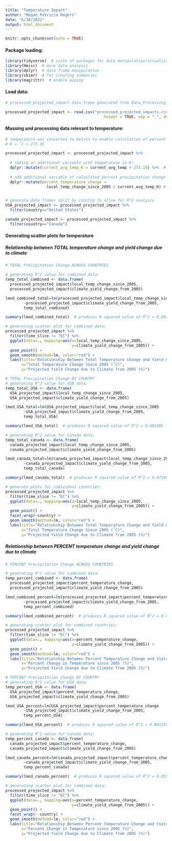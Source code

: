 ```yaml
---
title: "Temperature Impact"
author: "Megan Patricia Rogers"
date: "6/16/2022"
output: html_document
---
```


```r
knitr::opts_chunk$set(echo = TRUE)
```

#### Package loading:
``` r
library(tidyverse)  # suite of packages for data manipulation/visualization
library(Hmisc)  # more data analysis
library(dplyr)  # data frame manipulation
library(skimr)  # for creating summaries
library(magrittr)  # enable piping
```

#### Load data:
``` r
# processed_projected_impact data frame generated from Data_Processing_and_Wrangling.Rmd

processed_projected_impact <- read.csv("processed_projected_impacts.csv", 
                                           header = TRUE, sep = ",", dec = ".")
```

#### Massing and processing data relevant to temperature:
```r
# temperature was converted to Kelvin to enable calculation of percent temperature change
# K = ˚C + 273.15

processed_projected_impact <- processed_projected_impact %>%
  
  # adding an additional variable with temperature in K:
  dplyr::mutate(current_avg_temp_K = current_avg_temp + 273.15) %>%  # convert C to K
  
  # add additional variable of calculated percent precipitation change
  dplyr::mutate(percent_temperature_change = 
                  local_temp_change_since_2005 / current_avg_temp_K) # 


# generate data frames split by country to allow for R^2 analysis
USA_projected_impact <- processed_projected_impact %>%
  filter(country=="United States")

canada_projected_impact <- processed_projected_impact %>%
  filter(country=="Canada")
```

#### Generating scatter plots for temperature
##### Relationship between **TOTAL** temperature change and yield change due to climate
```r
# TOTAL Precipitation Change ACROSS COUNTRIES

# generating R^2 value for combined data:
temp_total_combined <- data.frame(
  processed_projected_impact$local_temp_change_since_2005,
  processed_projected_impact$climate_yield_change_from_2005)

lmod_combined_total=lm(processed_projected_impact$local_temp_change_since_2005
        ~processed_projected_impact$climate_yield_change_from_2005,
        temp_total_combined)

summary(lmod_combined_total)  # produces R squared value of R^2 = 0.002795

# generating scatter plot for combined data:
processed_projected_impact %>%
  filter(time_slice != "EC") %>%
  ggplot(data=., mapping=aes(x=local_temp_change_since_2005,
                             y=climate_yield_change_from_2005)) +
  geom_point() +
  geom_smooth(method=lm, color="red") +
  labs(title="Relationship Between Total Temperature Change and Yield Change", 
       x="Total Temperature Change Since 2005 (˚C)", 
       y="Projected Yield Change due to Climate from 2005 (%)")

# TOTAL Precipitation Change BY COUNTRY
# generating R^2 value for USA data:
temp_total_USA <- data.frame(
  USA_projected_impact$local_temp_change_since_2005,
  USA_projected_impact$climate_yield_change_from_2005)

lmod_USA_total=lm(USA_projected_impact$local_temp_change_since_2005
        ~USA_projected_impact$climate_yield_change_from_2005,
        temp_total_USA)

summary(lmod_USA_total)  # produces R squared value of R^2 = 0.001485

# generating R^2 value for Canada data:
temp_total_canada <- data.frame(
  canada_projected_impact$local_temp_change_since_2005,
  canada_projected_impact$climate_yield_change_from_2005)

lmod_canada_total=lm(canada_projected_impact$local_temp_change_since_2005
        ~canada_projected_impact$climate_yield_change_from_2005,
        temp_total_canada)

summary(lmod_canada_total)  # produces R squared value of R^2 = 0.07198

# generate plots for individual countries:
processed_projected_impact %>%
  filter(time_slice != "EC") %>%
  ggplot(data=., mapping=aes(x=local_temp_change_since_2005,
                             y=climate_yield_change_from_2005)) +
  geom_point() +
  facet_wrap(~country) +
  geom_smooth(method=lm, color="red") +
  labs(title="Relationship Between Total Temperature Change and Yield Change", 
       x="Total Temperature Change Since 2005 (˚C)", 
       y="Projected Yield Change due to Climate from 2005 (%)")
```

##### Relationship between **PERCENT** temperature change and yield change due to climate

``` r
# PERCENT Precipitation Change ACROSS COUNTRIES

# generating R^2 value for combined data:
temp_percent_combined <- data.frame(
  processed_projected_impact$percent_temperature_change,
  processed_projected_impact$climate_yield_change_from_2005)

lmod_combined_percent=lm(processed_projected_impact$percent_temperature_change
        ~processed_projected_impact$climate_yield_change_from_2005,
        temp_percent_combined)

summary(lmod_combined_percent)  # produces R squared value of R^2 = 0.001112

# generating scatter plot for combined countries:
processed_projected_impact %>%
  filter(time_slice != "EC") %>%
  ggplot(data=., mapping=aes(x=percent_temperature_change,
                             y=climate_yield_change_from_2005)) +
  geom_point() +
  geom_smooth(method=lm, color="red") +
  labs(title="Relationship Between Percent Temperature Change and Yield Change", 
       x="Percent Change in Temperature since 2005 (%)", 
       y="Projected Yield Change due to Climate from 2005 (%)")

# PERCENT Precipitation Change BY COUNTRY
# generating R^2 value for USA data:
temp_percent_USA <- data.frame(
  USA_projected_impact$percent_temperature_change,
  USA_projected_impact$climate_yield_change_from_2005)

lmod_USA_percent=lm(USA_projected_impact$percent_temperature_change
        ~USA_projected_impact$climate_yield_change_from_2005,
        temp_percent_USA)

summary(lmod_USA_percent)  # produces R squared value of R^2 = 0.001292

# generating R^2 value for Canada data:
temp_percent_canada <- data.frame(
  canada_projected_impact$percent_temperature_change,
  canada_projected_impact$climate_yield_change_from_2005)

lmod_canada_percent=lm(canada_projected_impact$percent_temperature_change
        ~canada_projected_impact$climate_yield_change_from_2005,
        temp_percent_canada)

summary(lmod_canada_percent)  # produces R squared value of R^2 = 0.05547

# generating scatter plot for combined data:
processed_projected_impact %>%
  filter(time_slice != "EC") %>%
  ggplot(data=., mapping=aes(x=percent_temperature_change,
                             y=climate_yield_change_from_2005)) +
  geom_point() +
  facet_wrap(~ country) +
  geom_smooth(method=lm, color="red") +
  labs(title="Relationship Between Percent Temperature Change and Yield Change", 
       x="Percent Change in Temperature since 2005 (%)", 
       y="Projected Yield Change due to Climate from 2005 (%)")

```


